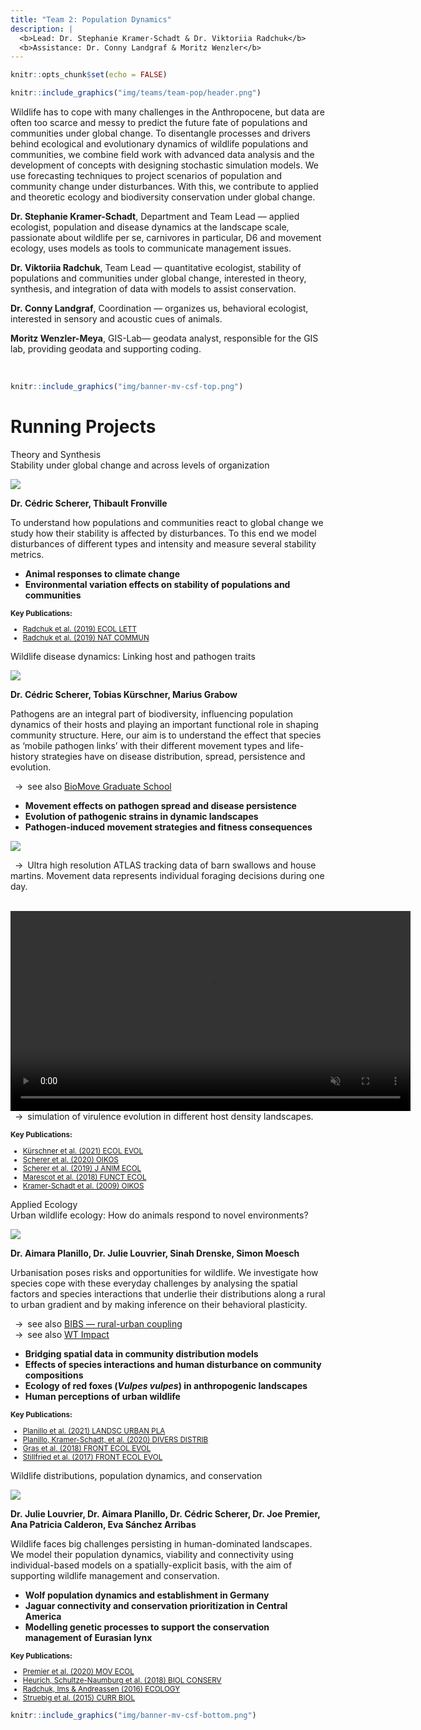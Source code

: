```yaml
---
title: "Team 2: Population Dynamics"
description: |
  <b>Lead: Dr. Stephanie Kramer-Schadt & Dr. Viktoriia Radchuk</b>  
  <b>Assistance: Dr. Conny Landgraf & Moritz Wenzler</b>
---
```


```r
knitr::opts_chunk$set(echo = FALSE)
```

```r
knitr::include_graphics("img/teams/team-pop/header.png")
```

<div class='highlightbox'>
  <span class='highlight'>
  Wildlife has to cope with many challenges in the Anthropocene, but data are often too scarce and messy to predict the future fate of populations and communities under global change. To disentangle processes and drivers behind ecological and evolutionary dynamics of wildlife populations and communities, we combine field work with advanced data analysis and the development of concepts with designing stochastic simulation models. We use forecasting techniques to project scenarios of population and community change under disturbances. With this, we contribute to applied and theoretic ecology and biodiversity conservation under global change.
  </span>
</div>

**Dr. Stephanie Kramer-Schadt**, Department and Team Lead — applied ecologist, population and disease dynamics at the landscape scale, passionate about wildlife per se, carnivores in particular, D6 and movement ecology, uses models as tools to communicate management issues.</br>

**Dr. Viktoriia Radchuk**, Team Lead — quantitative ecologist, stability of populations and communities under global change, interested in theory, synthesis, and integration of data with models to assist conservation.</br>

**Dr. Conny Landgraf**, Coordination — organizes us, behavioral ecologist, interested in sensory and acoustic cues of animals.</br>

**Moritz Wenzler-Meya**, GIS-Lab—  geodata analyst, responsible for the GIS lab, providing geodata and supporting coding.</br>
  
<br>

```r
knitr::include_graphics("img/banner-mv-csf-top.png")
```

# Running Projects


<div class='headerbox'><hbox>Theory and Synthesis</hbox></div>


<div class='headerbox-secondary'><hbox-secondary>Stability under global change and across levels of organization</headerbox-secondary></div>

![](img/teams/team-pop/stability.png)

**Dr. Cédric Scherer, Thibault Fronville**

To understand how populations and communities react to global change we study how their stability is affected by disturbances. To this end we model disturbances of different types and intensity and measure several stability metrics.

* **Animal responses to climate change**
* **Environmental variation effects on stability of populations and communities**

<small>
  <b>Key Publications:</b>
  <ul>
    <li>[Radchuk et al. (2019) ECOL LETT](https://doi.org/10.1111/ele.13226)</li>
   <li>[Radchuk et al. (2019) NAT COMMUN](https://doi.org/10.1038/s41467-019-10924-4'>10.1038/s41467-019-10924-4)</li>  
   </ul>
</small>


<div class='headerbox-secondary'><hbox-secondary>Wildlife disease dynamics: Linking host and pathogen traits</headerbox-secondary></div>

![](img/teams/team-pop/disease.png)

**Dr. Cédric Scherer, Tobias Kürschner, Marius Grabow**

Pathogens are an integral part of biodiversity, influencing population dynamics of their hosts and playing an important functional role in shaping community structure. Here, our aim is to understand the effect that species as ‘mobile pathogen links’ with their different movement types and life-history strategies have on disease distribution, spread, persistence and evolution. 

&ensp;&rarr;&ensp;see also [BioMove Graduate School](https://www.bio-move.org/)

* **Movement effects on pathogen spread and disease persistence**
* **Evolution of pathogenic strains in dynamic landscapes**
* **Pathogen-induced movement strategies and fitness consequences**

![](img/teams/team-pop/DOG.gif)

&ensp;&rarr;&ensp;Ultra high resolution ATLAS tracking data of barn swallows and house martins. Movement data represents individual foraging decisions during one day.


<br>
<video autoplay loop muted playsinline width="640" controls>
  <source src="img/Steph_CSF_viro_4.mp4" type="video/mp4" size="1080">
  Your browser does not support the video tag.
</video>
<br>
&ensp;&rarr;&ensp;simulation of virulence evolution in different host density landscapes.
<br>

<small>
  <b>Key Publications:</b>
  <ul>
    <li>[Kürschner et al. (2021) ECOL EVOL](https://doi.org/10.1002/ece3.7478)</li>
  <li>[Scherer et al. (2020) OIKOS](https://doi.org/10.1111/oik.07002'>10.1111/oik.07002)</li>
  <li>[Scherer et al. (2019) J ANIM ECOL](https://doi.org/10.1111/1365-2656.13070)</li>
  <li>[Marescot et al. (2018) FUNCT ECOL](https://doi.org/10.1111/1365-2435.13059)</li>
    <li>[Kramer-Schadt et al. (2009) OIKOS](https://doi.org/10.1111/j.1600-0706.2008.16582.x)</li>
   </ul>
</small>


<div class='headerbox'><hbox>Applied Ecology</hbox></div>
 
<div class='headerbox-secondary'><hbox-secondary>Urban wildlife ecology: How do animals respond to novel environments?</hbox-secondary></div>

![](img/teams/team-pop/urban.png)

**Dr. Aimara Planillo, Dr. Julie Louvrier, Sinah Drenske, Simon Moesch**

Urbanisation poses risks and opportunities for wildlife. We investigate how species cope with these everyday challenges by analysing the spatial factors and species interactions that underlie their distributions along a rural to urban gradient and by making inference on their behavioral plasticity. 

&ensp;&rarr;&ensp;see also [BIBS — rural-urban coupling](https://www.bbib.org/rural-urban-coupling.html)  
&ensp;&rarr;&ensp;see also [WT Impact](https://www.wtimpact.de/)

* **Bridging spatial data in community distribution models**
* **Effects of species interactions and human disturbance on community compositions**
* **Ecology of red foxes (*Vulpes vulpes*) in anthropogenic landscapes**
* **Human perceptions of urban wildlife**

<small>
  <b>Key Publications:</b>  
  <ul>
    <li>[Planillo et al. (2021) LANDSC URBAN PLA](https://doi.org/10.1016/j.landurbplan.2021.104098'>10.1016/j.landurbplan.2021.104098)</li>
    <li>[Planillo, Kramer-Schadt, et al. (2020)  DIVERS DISTRIB](https://doi.org/10.1111/ddi.13169'>10.1111/ddi.13169)</li>
    <li>[Gras et al. (2018) FRONT ECOL EVOL](https://doi.org/10.3389/fevo.2018.00136)</li>
    <li>[Stillfried et al. (2017) FRONT ECOL EVOL](https://doi.org/10.3389/fevo.2017.00157)</li>
   </ul>
</small>

<div class='headerbox-secondary'><hbox-secondary>Wildlife distributions, population dynamics, and conservation</hbox-secondary></div>

![](img/teams/team-pop/wildlife.png)

**Dr. Julie Louvrier, Dr. Aimara Planillo, Dr. Cédric Scherer, Dr. Joe Premier, Ana Patricia Calderon, Eva Sánchez Arribas**

Wildlife faces big challenges persisting in human-dominated landscapes. We model their population dynamics, viability and connectivity using individual-based models on a spatially-explicit basis, with the aim of supporting wildlife management and conservation.

* **Wolf population dynamics and establishment in Germany**
* **Jaguar connectivity and conservation prioritization in Central America**
* **Modelling genetic processes to support the conservation management of Eurasian lynx**

<small>
  <b>Key Publications:</b>
  <ul>
    <li>[Premier et al. (2020) MOV ECOL](https://doi.org/10.1186/s40462-020-00204-y)</li>
    <li>[Heurich, Schultze-Naumburg et al. (2018) BIOL CONSERV](https://doi.org/10.1016/j.biocon.2018.05.011'>10.1016/j.biocon.2018.05.011)</li>
    <li>[Radchuk, Ims & Andreassen (2016) ECOLOGY ](https://doi.org/10.1890/15-0756.1'>10.1890/15-0756.1)</li>
    <li>[Struebig et al. (2015) CURR BIOL](https://doi.org/10.1016/j.cub.2014.11.067)</li>
   </ul>
</small>


```r
knitr::include_graphics("img/banner-mv-csf-bottom.png")
```
